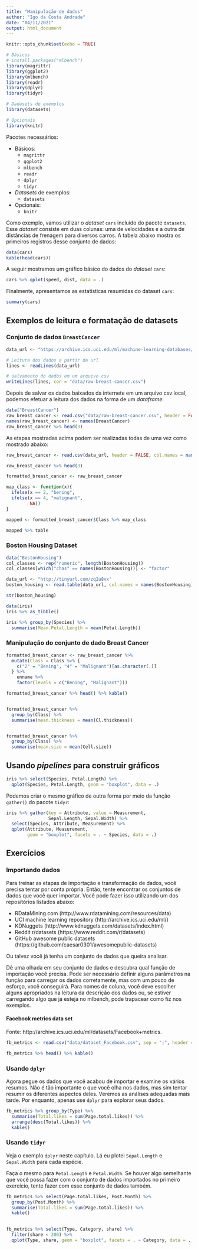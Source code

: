 ```yaml
---
title: "Manipulação de dados"
author: "Igo da Costa Andrade"
date: "04/11/2021"
output: html_document
---
```


```r
knitr::opts_chunk$set(echo = TRUE)
```

```r
# Básicos
# install.packages("mlbench")
library(magrittr)
library(ggplot2)
library(mlbench)
library(readr)
library(dplyr)
library(tidyr)

# Dadasets de exemplos
library(datasets)

# Opcionais
library(knitr)
```

Pacotes necessários:

* Básicos:
  - `magrittr`
  - `ggplot2`
  - `mlbench`
  - `readr`
  - `dplyr`
  - `tidyr`
* _Datasets_ de exemplos:
  - `datasets`
* Opcionais:
  - `knitr`

Como exemplo, vamos utilizar o _dataset_ `cars` incluído do pacote `datasets`. Esse _dataset_ consiste em duas colunas: uma de velocidades e a outra de distâncias de frenagem para diversos carros. A tabela abaixo mostra os primeiros registros desse conjunto de dados:
  
```r
data(cars)
kable(head(cars))
```

A seguir mostramos um gráfico básico do dados do _dataset_ `cars`:
```r
cars %>% qplot(speed, dist, data = .)
```

Finalmente, apresentamos as estatísticas resumidas do dataset `cars`:


```r
summary(cars)
```

## Exemplos de leitura e formatação de datasets

### Conjunto de dados `BreastCancer`

```r
data_url <- "https://archive.ics.uci.edu/ml/machine-learning-databases/breast-cancer-wisconsin/breast-cancer-wisconsin.data"

# Leitura dos dados a partir da url
lines <- readLines(data_url)

# salvamento do dados em um arquivo csv
writeLines(lines, con = "data/raw-breast-cancer.csv")
```

Depois de salvar os dados baixados da internete em um arquivo csv local, podemos efetuar a leitura dos dados na forma de um _dataframe_:

```r
data("BreastCancer")
raw_breast_cancer <- read.csv("data/raw-breast-cancer.csv", header = FALSE)
names(raw_breast_cancer) <- names(BreastCancer)
raw_breast_cancer %>% head(3)
```


As etapas mostradas acima podem ser realizadas todas de uma vez como mostrado abaixo:

```r

raw_breast_cancer <- read.csv(data_url, header = FALSE, col.names = names(BreastCancer))

raw_breast_cancer %>% head(3)
```


```r
formatted_breast_cancer <- raw_breast_cancer

map_class <- function(x){
  ifelse(x == 2, "bening",
  ifelse(x == 4, "malignant", 
         NA))
}

mapped <- formatted_breast_cancer$Class %>% map_class

mapped %>% table
```

### Boston Housing Dataset
```r
data("BostonHousing")
col_classes <- rep("numeric", length(BostonHousing))
col_classes[which("chas" == names(BostonHousing))] <- "factor"

data_url <- "http://tinyurl.com/zq2u8vx"
boston_housing <- read.table(data_url, col.names = names(BostonHousing), colClasses = col_classes) 

str(boston_housing)
```


```r
data(iris)
iris %>% as_tibble()

iris %>% group_by(Species) %>%
  summarise(Mean.Petal.Length = mean(Petal.Length))
```


### Manipulação do conjunto de dado Breast Cancer


```r
formatted_breast_cancer <- raw_breast_cancer %>% 
  mutate(Class = Class %>% {
    c("2" = "Bening", "4" = "Malignant")[as.character(.)]
  } %>% 
    unname %>%
    factor(levels = c("Bening", "Malignant")))

formatted_breast_cancer %>% head() %>% kable()


formatted_breast_cancer %>% 
  group_by(Class) %>%
  summarise(mean.thickness = mean(Cl.thickness))


formatted_breast_cancer %>% 
  group_by(Class) %>%
  summarise(mean.size = mean(Cell.size))
```

## Usando _pipelines_ para construir gráficos

```r
iris %>% select(Species, Petal.Length) %>%
  qplot(Species, Petal.Length, geom = "boxplot", data = .)
```

Podemos criar o mesmo gráfico de outra forma por meio da função `gather()` do pacote `tidyr`:

```r
iris %>% gather(key = Attribute, value = Measurement, 
                Sepal.Length, Sepal.Width) %>% 
  select(Species, Attribute, Measurement) %>%
  qplot(Attribute, Measurement,
        geom = "boxplot", facets = . ~ Species, data = .)
```

## Exercícios

### Importando dados

Para treinar as etapas de importação e transformação de dados, você precisa tentar por conta própria. Então, tente encontrar os conjuntos de dados que você quer importar. Você pode fazer isso utilizando um dos repositórios listados abaixo:

* RDataMining.com (http://www.rdatamining.com/resources/data)
* UCI machine learning repository (http://archive.ics.uci.edu/ml/)
* KDNuggets (http://www.kdnuggets.com/datasets/index.html)
* Reddit r/datasets (https://www.reddit.com/r/datasets)
* GitHub awesome public datasets (https://github.com/caesar0301/awesomepublic-datasets)

Ou talvez você já tenha um conjunto de dados que queira analisar.

Dê uma olhada em seu conjunto de dados e descubra qual função de importação você precisa. Pode ser necessário definir alguns parâmetros na função para carregar os dados corretamente, mas com um pouco de esforço, você conseguirá. Para nomes de coluna, você deve escolher alguns apropriados na leitura da descrição dos dados ou, se estiver carregando algo que já esteja no mlbench, pode trapacear como fiz nos exemplos.

#### Facebook metrics data set

Fonte: http://archive.ics.uci.edu/ml/datasets/Facebook+metrics.

```r

fb_metrics <- read.csv("data/dataset_Facebook.csv", sep = ";", header = TRUE)

fb_metrics %>% head() %>% kable()

```



### Usando `dplyr`

Agora pegue os dados que você acabou de importar e examine os vários resumos. Não é tão importante o que você olha nos dados, mas sim tentar resumir os diferentes aspectos deles. Veremos as análises adequadas mais tarde. Por enquanto, apenas use `dplyr` para explorar seus dados.


```r
fb_metrics %>% group_by(Type) %>%
  summarise(Total.likes = sum(Page.total.likes)) %>% 
  arrange(desc(Total.likes)) %>%
  kable()
```

### Usando `tidyr`

Veja o exemplo `dplyr` neste capítulo. Lá eu plotei `Sepal.Length` e `Sepal.Width` para cada espécie.

Faça o mesmo para `Petal.Length` e `Petal.Width`.
Se houver algo semelhante que você possa fazer com o conjunto de dados importados  no primeiro exercício, tente fazer com esse conjunto de dados também.

```r
fb_metrics %>% select(Page.total.likes, Post.Month) %>%
  group_by(Post.Month) %>%
  summarise(Total.likes = sum(Page.total.likes)) %>%
  kable()
  
```


```r
fb_metrics %>% select(Type, Category, share) %>%
  filter(share < 200) %>%
  qplot(Type, share, geom = "boxplot", facets = . ~ Category, data = .)
```




